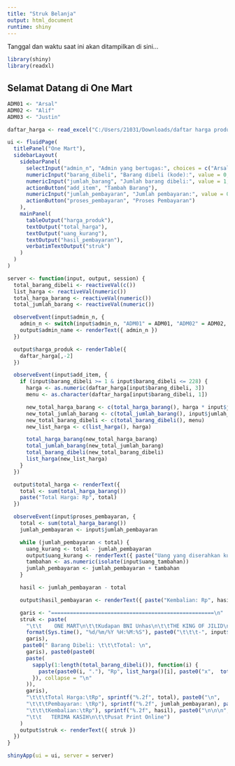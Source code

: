 ---
title: "Struk Belanja"
output: html_document
runtime: shiny
---
<p id="datetime">Tanggal dan waktu saat ini akan ditampilkan di sini...</p>

<script>
function updateDateTime() {
  var now = new Date();

  // Format tanggal
  var day = now.getDate().toString().padStart(2, '0');
  var month = (now.getMonth() + 1).toString().padStart(2, '0'); // Januari = 0
  var year = now.getFullYear();

  // Format waktu
  var hours = now.getHours().toString().padStart(2, '0');
  var minutes = now.getMinutes().toString().padStart(2, '0');
  var seconds = now.getSeconds().toString().padStart(2, '0');

  var dateString = day + '/' + month + '/' + year;
  var timeString = hours + ':' + minutes + ':' + seconds;

  // Gabungkan tanggal dan waktu
  var dateTimeString = dateString + ' ' + timeString;

  document.getElementById('datetime').innerHTML = dateTimeString;
}

// Update the date and time every second
setInterval(updateDateTime, 1000);

// Initialize the date and time when the page loads
updateDateTime();
</script>

```{r setup, include=FALSE}
library(shiny)
library(readxl)
```

## Selamat Datang di One Mart

```{r, echo=FALSE}
ADM01 <- "Arsal"
ADM02 <- "Alif"
ADM03 <- "Justin"

daftar_harga <- read_excel("C:/Users/21031/Downloads/daftar harga produk mini market.xlsx")

ui <- fluidPage(
  titlePanel("One Mart"),
  sidebarLayout(
    sidebarPanel(
      selectInput("admin_n", "Admin yang bertugas:", choices = c("Arsal", "Alif", "Justin")),
      numericInput("barang_dibeli", "Barang dibeli (kode):", value = 0, min = 1, max = 228),
      numericInput("jumlah_barang", "Jumlah barang dibeli:", value = 1, min = 1),
      actionButton("add_item", "Tambah Barang"),
      numericInput("jumlah_pembayaran", "Jumlah pembayaran:", value = 0, min = 0),
      actionButton("proses_pembayaran", "Proses Pembayaran")
    ),
    mainPanel(
      tableOutput("harga_produk"),
      textOutput("total_harga"),
      textOutput("uang_kurang"),
      textOutput("hasil_pembayaran"),
      verbatimTextOutput("struk")
    )
  )
)

server <- function(input, output, session) {
  total_barang_dibeli <- reactiveVal(c())
  list_harga <- reactiveVal(numeric())
  total_harga_barang <- reactiveVal(numeric())
  total_jumlah_barang <- reactiveVal(numeric())

  observeEvent(input$admin_n, {
    admin_n <- switch(input$admin_n, "ADM01" = ADM01, "ADM02" = ADM02, "ADM03" = ADM03, input$admin_n)
    output$admin_name <- renderText({ admin_n })
  })

  output$harga_produk <- renderTable({
    daftar_harga[,-2]
  })

  observeEvent(input$add_item, {
    if (input$barang_dibeli >= 1 & input$barang_dibeli <= 228) {
      harga <- as.numeric(daftar_harga[input$barang_dibeli, 3])
      menu <- as.character(daftar_harga[input$barang_dibeli, 1])

      new_total_harga_barang <- c(total_harga_barang(), harga * input$jumlah_barang)
      new_total_jumlah_barang <- c(total_jumlah_barang(), input$jumlah_barang)
      new_total_barang_dibeli <- c(total_barang_dibeli(), menu)
      new_list_harga <- c(list_harga(), harga)

      total_harga_barang(new_total_harga_barang)
      total_jumlah_barang(new_total_jumlah_barang)
      total_barang_dibeli(new_total_barang_dibeli)
      list_harga(new_list_harga)
    }
  })

  output$total_harga <- renderText({
    total <- sum(total_harga_barang())
    paste("Total Harga: Rp", total)
  })

  observeEvent(input$proses_pembayaran, {
    total <- sum(total_harga_barang())
    jumlah_pembayaran <- input$jumlah_pembayaran

    while (jumlah_pembayaran < total) {
      uang_kurang <- total - jumlah_pembayaran
      output$uang_kurang <- renderText({ paste("Uang yang diserahkan kurang sebanyak Rp", uang_kurang) })
      tambahan <- as.numeric(isolate(input$uang_tambahan))
      jumlah_pembayaran <- jumlah_pembayaran + tambahan
    }

    hasil <- jumlah_pembayaran - total

    output$hasil_pembayaran <- renderText({ paste("Kembalian: Rp", hasil) })

    garis <- "====================================================\n"
    struk <- paste(
      "\t\t    ONE MART\n\t\tKudapan BNI Unhas\n\t\tTHE KING OF JILID\n\n\n",
      format(Sys.time(), "%d/%m/%Y %H:%M:%S"), paste0("\t\t\t-", input$admin_n, "-\n",
      garis),
     paste0(" Barang Dibeli: \t\t\tTotal: \n",
      garis), paste0(paste0(
      paste(
        sapply(1:length(total_barang_dibeli()), function(i) {
          paste(paste0(i, "."), "Rp", list_harga()[i], paste0("x",  total_jumlah_barang()[i]), "\t\t\t\tRp", total_harga_barang()[i], "\n   ", total_barang_dibeli()[i], "\n\n")
        }), collapse = "\n"
      )),
      garis),
      "\t\t\tTotal Harga:\tRp", sprintf("%.2f", total), paste0("\n",
      "\t\t\tPembayaran: \tRp"), sprintf("%.2f", jumlah_pembayaran), paste0("\n",
      "\t\t\tKembalian:\tRp"), sprintf("%.2f", hasil), paste0("\n\n\n",
      "\t\t   TERIMA KASIH\n\t\tPusat Print Online")
    )
    output$struk <- renderText({ struk })
  })
}

shinyApp(ui = ui, server = server)
```
